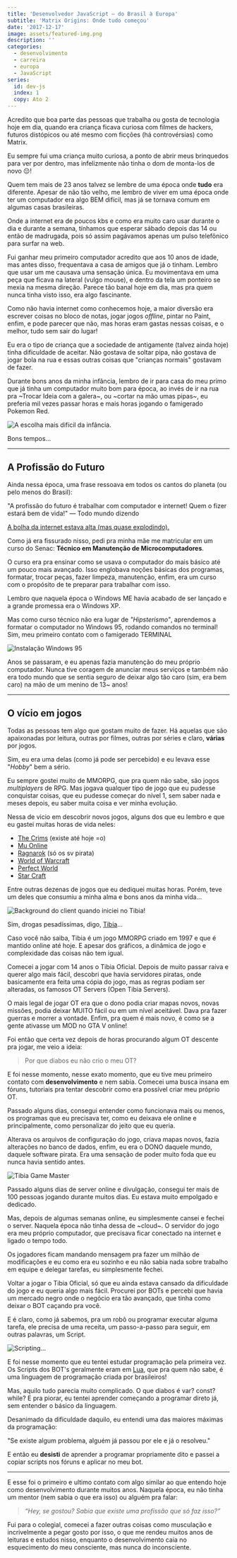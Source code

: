 ```yaml
---
title: 'Desenvolvedor JavaScript — do Brasil à Europa'
subtitle: 'Matrix Origins: Onde tudo começou'
date: '2017-12-17'
image: assets/featured-img.png
description: ''
categories:
  - desenvolvimento
  - carreira
  - europa
  - JavaScript
series:
  id: dev-js
  index: 1
  copy: Ato 2
---
```


Acredito que boa parte das pessoas que trabalha ou gosta de tecnologia hoje em dia, quando era criança ficava curiosa com filmes de hackers, futuros distópicos ou até mesmo com ficções (há controvérsias) como Matrix.

Eu sempre fui uma criança muito curiosa, a ponto de abrir meus brinquedos para ver por dentro, mas infelizmente não tinha o dom de monta-los de novo 😔!

Quem tem mais de 23 anos talvez se lembre de uma época onde **tudo** era diferente. Apesar de não tão velho, me lembro de viver em uma época onde ter um computador era algo BEM difícil, mas já se tornava comum em algumas casas brasileiras.

Onde a internet era de poucos kbs e como era muito caro usar durante o dia e durante a semana, tínhamos que esperar sábado depois das 14 ou então de madrugada, pois só assim pagávamos apenas um pulso telefônico para surfar na web.

Fui ganhar meu primeiro computador acredito que aos 10 anos de idade, mas antes disso, frequentava a casa de amigos que já o tinham. Lembro que usar um me causava uma sensação única. Eu movimentava em uma peça que ficava na lateral (vulgo mouse), e dentro da tela um ponteiro se mexia na mesma direção. Parece tão banal hoje em dia, mas pra quem nunca tinha visto isso, era algo fascinante.

Como não havia internet como conhecemos hoje, a maior diversão era escrever coisas no bloco de notas, jogar jogos _offline_, pintar no Paint, enfim, e pode parecer que não, mas horas eram gastas nessas coisas, e o melhor, tudo sem sair do lugar!

Eu era o tipo de criança que a sociedade de antigamente (talvez ainda hoje) tinha dificuldade de aceitar. Não gostava de soltar pipa, não gostava de jogar bola na rua e essas outras coisas que "crianças normais" gostavam de fazer.

Durante bons anos da minha infância, lembro de ir para casa do meu primo que já tinha um computador muito bom para época, ao invés de ir na rua pra ~Trocar Ideia com a galera~, ou ~cortar na mão umas pipas~, eu preferia mil vezes passar horas e mais horas jogando o famigerado Pokemon Red.

![A escolha mais difícil da infância.](./assets/pokemon-red.png)

Bons tempos…

---

## A Profissão do Futuro

Ainda nessa época, uma frase ressoava em todos os cantos do planeta (ou pelo menos do Brasil):

<BigQuote>
  "A profissão do futuro é trabalhar com computador e internet! Quem o fizer
  estará bem de vida!" — Todo mundo dizendo
</BigQuote>

[A bolha da internet estava alta (mas quase explodindo).](https://www.youtube.com/watch?v=yfB0vA7j_TM)

Como já era fissurado nisso, pedi pra minha mãe me matricular em um curso do Senac: **Técnico em Manutenção de Microcomputadores**.

O curso era pra ensinar como se usava o computador do mais básico até um pouco mais avançado. Isso englobava noções básicas dos programas, formatar, trocar peças, fazer limpeza, manutenção, enfim, era um curso com o propósito de te preparar para trabalhar com isso.

Lembro que naquela época o Windows ME havia acabado de ser lançado e a grande promessa era o Windows XP.

Mas como curso técnico não era lugar de _"Hipsterismo"_, aprendemos a formatar o computador no Windows 95, rodando comandos no terminal! Sim, meu primeiro contato com o famigerado TERMINAL

![Instalação Windows 95](./assets/win-95.png)

Anos se passaram, e eu apenas fazia manutenção do meu próprio computador. Nunca tive coragem de anunciar meus serviços e também não era todo mundo que se sentia seguro de deixar algo tão caro (sim, era bem caro) na mão de um menino de 13~ anos!

---

## O vício em jogos

Todas as pessoas tem algo que gostam muito de fazer. Há aquelas que são apaixonadas por leitura, outras por filmes, outras por séries e claro, **várias** por jogos.

Sim, eu era uma delas (como já pode ser percebido) e eu levava esse "_Hobby_" bem a sério.

Eu sempre gostei muito de MMORPG, que pra quem não sabe, são jogos _multiplayers_ de RPG. Mas jogava qualquer tipo de jogo que eu pudesse conquistar coisas, que eu pudesse começar do nível 1, sem saber nada e meses depois, eu saber muita coisa e ver minha evolução.

Nessa de vicio em descobrir novos jogos, alguns dos que eu lembro e que eu gastei muitas horas de vida neles:

- [The Crims](https://www.thecrims.com/#/) (existe até hoje =o)
- [Mu Online](https://joguemuonline.uol.com.br/)
- [Ragnarok](https://playragnarokonlinebr.com/) (só os sv pirata)
- [World of Warcraft](https://worldofwarcraft.com/pt-br/)
- [Perfect World](https://perfectworld.uol.com.br/)
- [Star Craft](https://starcraft2.com/pt-br/)

Entre outras dezenas de jogos que eu dediquei muitas horas. Porém, teve um deles que consumiu a minha alma e bons anos da minha vida…

![Background do client quando iniciei no Tibia!](./assets/tibia.png)

Sim, drogas pesadíssimas, digo, [Tibia](https://www.tibia.com/mmorpg/free-multiplayer-online-role-playing-game.php)...

Caso você não saiba, Tibia é um jogo MMORPG criado em 1997 e que é mantido online até hoje. E apesar dos gráficos, a dinâmica de jogo e complexidade das coisas não tem igual.

Comecei a jogar com 14 anos o Tibia Oficial. Depois de muito passar raiva e querer algo mais fácil, descobri que havia servidores piratas, onde basicamente era feita uma cópia do jogo, mas as regras podiam ser alteradas, os famosos OT Servers (Open Tibia Servers).

O mais legal de jogar OT era que o dono podia criar mapas novos, novas missões, podia deixar MUITO fácil ou em um nível aceitável. Dava pra fazer guerras e morrer a vontade. Enfim, pra quem é mais novo, é como se a gente ativasse um MOD no GTA V online!

Foi então que certa vez depois de horas procurando algum OT descente pra jogar, me veio a ideia:

> Por que diabos eu não crio o meu OT?

<Gif
  src="https://media.giphy.com/media/cpRQzY4VS3V3W/giphy.gif"
  caption="Deixa pro Pai!"
/>

E foi nesse momento, nesse exato momento, que eu tive meu primeiro contato com **desenvolvimento** e nem sabia. Comecei uma busca insana em fóruns, tutoriais pra tentar descobrir como era possível criar meu próprio OT.

Passado alguns dias, consegui entender como funcionava mais ou menos, os programas que eu precisava ter, como eu deixava ele online e principalmente, como personalizar do jeito que eu queria.

Alterava os arquivos de configuração do jogo, criava mapas novos, fazia alterações no banco de dados, enfim, eu era o DONO daquele mundo, daquele software pirata. Era uma sensação de poder muito foda que eu nunca havia sentido antes.

![Tibia Game Master](./assets/tibia-gm.png)

Passado alguns dias de server online e divulgação, consegui ter mais de 100 pessoas jogando durante muitos dias. Eu estava muito empolgado e dedicado.

Mas, depois de algumas semanas online, eu simplesmente cansei e fechei o server. Naquela época não tinha dessa de ~cloud~. O servidor do jogo era meu próprio computador, que precisava ficar conectado na internet e ligado o tempo todo.

Os jogadores ficam mandando mensagem pra fazer um milhão de modificações e eu como era eu sozinho e eu não sabia nada sobre trabalho em equipe e delegar tarefas, eu simplesmente fechei.

Voltar a jogar o Tibia Oficial, só que eu ainda estava cansado da dificuldade do jogo e eu queria algo mais fácil. Procurei por BOTs e percebi que havia um mercado negro onde o negócio era tão avançado, que tinha como deixar o BOT caçando pra você.

E é claro, como já sabemos, pra um robô ou programar executar alguma tarefa, ele precisa de uma receita, um passo-a-passo para seguir, em outras palavras, um Script.

![Scripting...](./assets/scripting.png)

E foi nesse momento que eu tentei estudar programação pela primeira vez. Os Scripts dos BOT's geralmente eram em [Lua](<https://pt.wikipedia.org/wiki/Lua_(linguagem_de_programa%C3%A7%C3%A3o)>), que pra quem não sabe, é uma linguagem de programação criada por brasileiros!

Mas, aquilo tudo parecia muito complicado. O que diabos é var? const? while? E pra piorar, eu tentei aprender começando a programar direto já, sem entender o básico da linguagem.

Desanimado da dificuldade daquilo, eu entendi uma das maiores máximas da programação:

<BigQuote>
  "Se existe algum problema, alguém já passou por ele e já o resolveu."
</BigQuote>

E então eu **desisti** de aprender a programar propriamente dito e passei a copiar scripts nos fóruns e aplicar no meu bot.

---

E esse foi o primeiro e ultimo contato com algo similar ao que entendo hoje como desenvolvimento durante muitos anos. Naquela época, eu não tinha um mentor (nem sabia o que era isso) ou alguém pra falar:

> _“Hey, se gostou? Sabia que existe uma profissão que só faz isso?”_

Fui para o colegial, comecei a fazer outras coisas como musculação e incrivelmente a pegar gosto por isso, o que me rendeu muitos anos de leituras e estudos nisso, enquanto o desenvolvimento caia no esquecimento do meu consciente, mas nunca do inconsciente.
